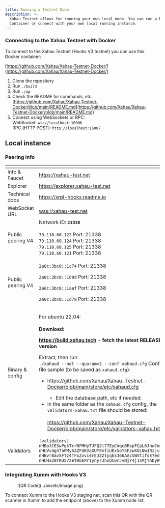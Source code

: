 ```yaml
---
title: Running a Testnet Node
description: >-
  Xahau Testnet allows for running your own local node. You can run a Docker
  Container or connect with your own local running instance.
---
```

### Connecting to the Xahau Testnet with Docker

To connect to the Xahau Testnet (Hooks V3 testnet) you can use this Docker container:

[https://github.com/Xahau/Xahau-Testnet-Docker/](https://github.com/Xahau/Xahau-Testnet-Docker/)

1. Clone the repository
2. Run `./build`
3. Run `./up`
4. Check the README for commands, etc.\
   [https://github.com/Xahau/Xahau-Testnet-Docker/blob/main/README.md](https://github.com/Xahau/Xahau-Testnet-Docker/blob/main/README.md)
5. Connect using WebSockets or RPC:\
   WebSocket: `ws://localhost:16006`\
   RPC (HTTP POST): `http://localhost:16007`

## Local instance

### Peering info

<table data-header-hidden><thead><tr><th width="181"></th><th></th></tr></thead><tbody><tr><td>Info &#x26; Faucet</td><td><a href="https://xahau-test.net/">https://xahau-test.net</a></td></tr><tr><td>Explorer</td><td><a href="https://explorer.xahau-test.net/">https://explorer.xahau-test.net</a></td></tr><tr><td>Technical docs</td><td><a href="https://xrpl-hooks.readme.io/">https://xrpl-hooks.readme.io</a></td></tr><tr><td>WebSocket URL</td><td><a href="https://xahau-test.net/">wss://xahau-test.net</a></td></tr><tr><td>Public peering V4</td><td>Network ID: <strong><code>21338</code></strong><br /><br /><code>79.110.60.122</code> Port: 21338<br /><code>79.110.60.124</code> Port: 21338<br /><code>79.110.60.125</code> Port: 21338<br /><code>79.110.60.121</code> Port: 21338</td></tr><tr><td>Public peering V4</td><td><p><code>2a0c:3bc0::1c74</code> Port: 21338</p><p><code>2a0c:3bc0::169d</code> Port: 21338</p><p><code>2a0c:3bc0::1aaf</code> Port: 21338</p><p><code>2a0c:3bc0::1d78</code> Port: 21338</p></td></tr><tr><td>Binary &#x26; config</td><td><p>For ubuntu 22.04:<br /><br /><strong>Download:</strong></p><p><a href="https://build.xahau.tech/2023.9.25-dev%2B336"><strong>https://build.xahau.tech</strong></a> <strong>- fetch the latest RELEASE version</strong><br /></p><p>Extract, then run: <br /><code>./xahaud --net --quorum=2 --conf xahaud.cfg</code> Config file sample (to be saved as <code>xahaud.cfg</code>):</p><ul><li><p><a href="https://github.com/Xahau/Xahau-Testnet-Docker/blob/main/store/etc/xahaud.cfg">https://github.com/Xahau/Xahau-Testnet-Docker/blob/main/store/etc/xahaud.cfg</a></p><ul><li>Edit the database path, etc if needed.</li></ul></li><li>In the same folder as the <code>xahaud.cfg</code> config, the <code>validators-xahau.txt</code> file should be stored:<br /><br /><a href="https://github.com/Xahau/Xahau-Testnet-Docker/blob/main/store/etc/validators-xahau.txt">https://github.com/Xahau/Xahau-Testnet-Docker/blob/main/store/etc/validators-xahau.txt</a></li></ul></td></tr><tr><td>Validators</td><td><code>[validators]</code><br /><code>nHBoJCE3wPgkTcrNPMHyTJFQ2t77EyCAqcBRspFCpL6JhwCm94VZ</code><br /><code>nHUVv4g47bFMySAZFUKVaXUYEmfiUExSoY4FzwXULNwJRzju4XnQ</code><br /><code>nHBvr8avSFTz4TFxZvvi4rEJZZtyqE3J6KAAcVWVtifsE7edPM7q</code><br /><code>nHUH3Z8TRU57zetHbEPr1ynyrJhxQCwrJvNjr4j1SMjYADyW1WWe</code></td></tr></tbody></table>



### Integrating Xumm with Hooks V3

<figure>
![QR Code](../assets/image.png)
</figure>

To connect Xumm to the Hooks V3 staging net, scan this QR with the QR scanner in Xumm to add the endpoint (above) to the Xumm node list.
